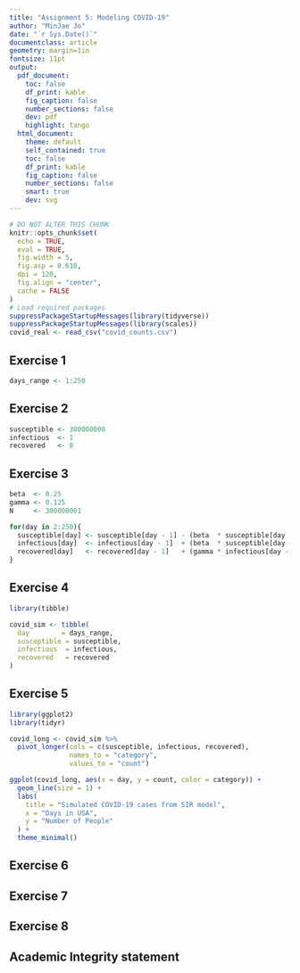 ```yaml
---
title: "Assignment 5: Modeling COVID-19"
author: "MinJae Jo"
date: "`r Sys.Date()`"
documentclass: article
geometry: margin=1in
fontsize: 11pt
output:
  pdf_document:
    toc: false
    df_print: kable
    fig_caption: false
    number_sections: false
    dev: pdf
    highlight: tango
  html_document:
    theme: default
    self_contained: true
    toc: false
    df_print: kable
    fig_caption: false
    number_sections: false
    smart: true
    dev: svg
---
```


```r
# DO NOT ALTER THIS CHUNK
knitr::opts_chunk$set(
  echo = TRUE,
  eval = TRUE,
  fig.width = 5,
  fig.asp = 0.618,
  dpi = 120,
  fig.align = "center",
  cache = FALSE
)
# Load required packages
suppressPackageStartupMessages(library(tidyverse))
suppressPackageStartupMessages(library(scales))
covid_real <- read_csv("covid_counts.csv")
```


## Exercise 1
```r
days_range <- 1:250
```



## Exercise 2
```r
susceptible <- 300000000
infectious  <- 1
recovered   <- 0
```



## Exercise 3
```r
beta  <- 0.25
gamma <- 0.125
N     <- 300000001

for(day in 2:250){
  susceptible[day] <- susceptible[day - 1] - (beta  * susceptible[day - 1] * infectious[day - 1]) / N
  infectious[day]  <- infectious[day - 1]  + (beta  * susceptible[day - 1] * infectious[day - 1]) / N - (gamma * infectious[day - 1])
  recovered[day]   <- recovered[day - 1]   + (gamma * infectious[day - 1])
}
```


## Exercise 4
```r
library(tibble)

covid_sim <- tibble(
  day        = days_range,
  susceptible = susceptible,
  infectious  = infectious,
  recovered   = recovered
)
```


## Exercise 5
```r
library(ggplot2)
library(tidyr)

covid_long <- covid_sim %>%
  pivot_longer(cols = c(susceptible, infectious, recovered),
               names_to = "category",
               values_to = "count")

ggplot(covid_long, aes(x = day, y = count, color = category)) +
  geom_line(size = 1) +
  labs(
    title = "Simulated COVID-19 cases from SIR model",
    x = "Days in USA",
    y = "Number of People"
  ) +
  theme_minimal()
```


## Exercise 6




## Exercise 7




## Exercise 8




## Academic Integrity statement
